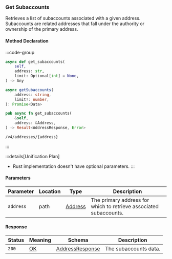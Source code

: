 ### Get Subaccounts

Retrieves a list of subaccounts associated with a given address. Subaccounts are related addresses that fall under the authority or ownership of the primary address.

#### Method Declaration

:::code-group

```python [Python]
async def get_subaccounts(
    self,
    address: str,
    limit: Optional[int] = None,
) -> Any
```

```typescript [TypeScript]
async getSubaccounts(
    address: string,
    limit?: number,
): Promise<Data>
```

```rust [Rust]
pub async fn get_subaccounts(
    &self,
    address: &Address,
) -> Result<AddressResponse, Error>
```

```url [API]
/v4/addresses/{address}
```

:::

:::details[Unification Plan]
- Rust implementation doesn't have optional parameters.
:::

#### Parameters

| Parameter           | Location    | Type               | Description                                                       |
| ------------------- | ----------- | ------------------ | ------------------------------------------------------------------|
| `address`           | path        | [Address]          | The primary address for which to retrieve associated subaccounts. |

#### Response

| Status | Meaning     | Schema                          | Description           |
| ------ | ----------- | ------------------------------- | --------------------- |
| `200`  | [OK]        | [AddressResponse]               | The subaccounts data. |

[Address]: /types/address
[OK]: https://datatracker.ietf.org/doc/html/rfc7231#section-6.3.1
[AddressResponse]: /types/address_response
[u32]: /types/u32
